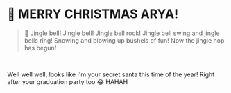 
<SnowfallParticles/>

# 🎄 MERRY CHRISTMAS ARYA! 

> 🎺 Jingle bell! Jingle bell! Jingle bell rock! Jingle bell swing and jingle bells ring! Snowing and blowing up bushels of fun! Now the jingle hop has begun!

<br/>

Well well well, looks like I'm your secret santa this time of the year! Right after your graduation party too 😂 HAHAH 

<MusicPlayer/>




